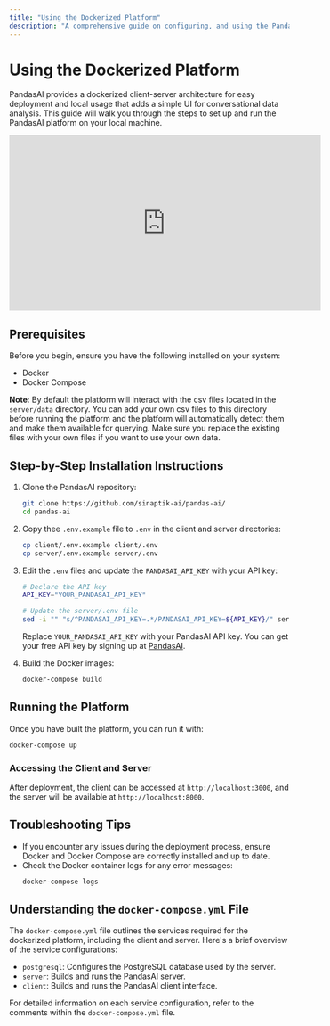 ```yaml
---
title: "Using the Dockerized Platform"
description: "A comprehensive guide on configuring, and using the PandasAI dockerized UI platform."
---
```


# Using the Dockerized Platform

PandasAI provides a dockerized client-server architecture for easy deployment and local usage that adds a simple UI for conversational data analysis. This guide will walk you through the steps to set up and run the PandasAI platform on your local machine.

<iframe
  width="560"
  height="315"
  src="https://www.youtube.com/watch?v=kh61wEy9GYM"
  title="PandasAI UI"
  frameborder="0"
  allow="accelerometer; autoplay; clipboard-write; encrypted-media; gyroscope; picture-in-picture"
  allowfullscreen
></iframe>

## Prerequisites

Before you begin, ensure you have the following installed on your system:

- Docker
- Docker Compose

**Note**: By default the platform will interact with the csv files located in the `server/data` directory. You can add your own csv files to this directory before running the platform and the platform will automatically detect them and make them available for querying. Make sure you replace the existing files with your own files if you want to use your own data.

## Step-by-Step Installation Instructions

1. Clone the PandasAI repository:

   ```bash
   git clone https://github.com/sinaptik-ai/pandas-ai/
   cd pandas-ai
   ```

2. Copy thee `.env.example` file to `.env` in the client and server directories:

   ```bash
   cp client/.env.example client/.env
   cp server/.env.example server/.env
   ```

3. Edit the `.env` files and update the `PANDASAI_API_KEY` with your API key:

   ```bash
   # Declare the API key
   API_KEY="YOUR_PANDASAI_API_KEY"

   # Update the server/.env file
   sed -i "" "s/^PANDASAI_API_KEY=.*/PANDASAI_API_KEY=${API_KEY}/" server/.env
   ```

   Replace `YOUR_PANDASAI_API_KEY` with your PandasAI API key. You can get your free API key by signing up at [PandasAI](https://pandabi.ai).

4. Build the Docker images:

   ```bash
   docker-compose build
   ```

## Running the Platform

Once you have built the platform, you can run it with:

```bash
docker-compose up
```

### Accessing the Client and Server

After deployment, the client can be accessed at `http://localhost:3000`, and the server will be available at `http://localhost:8000`.

## Troubleshooting Tips

- If you encounter any issues during the deployment process, ensure Docker and Docker Compose are correctly installed and up to date.
- Check the Docker container logs for any error messages:
  ```bash
  docker-compose logs
  ```

## Understanding the `docker-compose.yml` File

The `docker-compose.yml` file outlines the services required for the dockerized platform, including the client and server. Here's a brief overview of the service configurations:

- `postgresql`: Configures the PostgreSQL database used by the server.
- `server`: Builds and runs the PandasAI server.
- `client`: Builds and runs the PandasAI client interface.

For detailed information on each service configuration, refer to the comments within the `docker-compose.yml` file.
